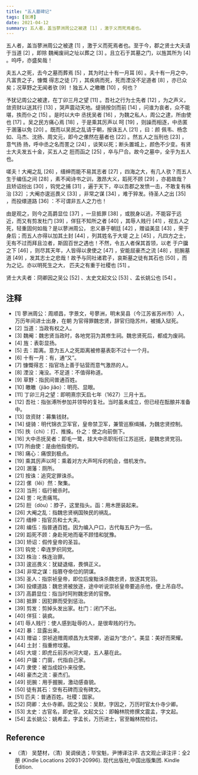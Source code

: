 ```yaml
---
title: "五人墓碑记"
tags: [张溥]
date: 2021-04-12
summary: 五人者，盖当蓼洲周公之被逮 [1] ，激于义而死焉者也。
---
```


五人者，盖当蓼洲周公之被逮 [1] ，激于义而死焉者也。至于今，郡之贤士大夫请于当道 [2] ，即除
魏阉废祠之址以葬之 [3] 。且立石于其墓之门，以旌其所为 [4] 。呜呼，亦盛矣哉！

夫五人之死，去今之墓而葬焉 [5] ，其为时止十有一月耳 [6] 。夫十有一月之中，凡富贵之子，慷慨
得志之徒 [7] ，其疾病而死，死而湮没不足道者 [8] ，亦已众矣；况草野之无闻者欤 [9] ！独五人
之皦皦 [10] ，何也？

予犹记周公之被逮，在丁卯三月之望 [11] 。吾社之行为士先者 [12] ，为之声义，敛资财以送其行
[13] ，哭声震动天地。缇骑按剑而前 [14] ，问谁为哀者，众不能堪，抶而仆之 [15] 。是时以大中
丞抚吴者 [16] ，为魏之私人，周公之逮，所由使也 [17] 。吴之民方痛心焉 [18] ，于是乘其厉声以
呵 [19] ，则譟而相逐，中丞匿于溷藩以免 [20] 。既而以吴民之乱请于朝，按诛五人 [21] ，曰：颜
佩韦、杨念如、马杰、沈扬、周文元，即今之傫然在墓者也 [22] 。然五人之当刑也 [23] ，意气扬
扬，呼中丞之名而詈之 [24] ，谈笑以死；断头置城上，颜色不少变。有贤士大夫发五十金，买五人之
脰而函之 [25] ，卒与尸合。故今之墓中，全乎为五人也。

嗟夫！大阉之乱 [26] ，缙绅而能不易其志者 [27] ，四海之大，有几人欤？而五人生于编伍之间
[28] ，素不闻诗书之训，激昂大义，蹈死不顾 [29] ，亦曷故哉？且矫诏纷出 [30] ，钩党之捕
[31] ，遍于天下，卒以吾郡之发愤一击，不敢复有株治 [32] ；大阉亦逡巡畏义 [33] ，非常之谋
[34] ，难于猝发。待圣人之出 [35] ，而投缳道路 [36] ：不可谓非五人之力也！

由是观之，则今之高爵显位 [37] ，一旦抵罪 [38] ，或脱身以逃，不能容于远近，而又有剪发杜门
[39] ，佯狂不知所之者 [40] ，其辱人贱行 [41] ，视五人之死，轻重固何如哉？是以蓼洲周公，
忠义暴于朝廷 [42] ，赠谥美显 [43] ，荣于身后；而五人亦得以加其土封 [44] ，列其姓名于大堤
之上 [45] ，凡四方之士，无有不过而拜且泣者，斯固百世之遇也！不然，令五人者保其首领，以老
于户牖之下 [46] ，则尽其天年，人皆得以隶使之 [47] ，安能屈豪杰之流 [48] ，扼腕墓道 [49]
，发其志士之悲哉！故予与同社诸君子，哀斯墓之徒有其石也 [50] ，而为之记。亦以明死生之大，
匹夫之有重于社稷也 [51] 。
  
贤士大夫者：冏卿因之吴公 [52] 、太史文起文公 [53] 、孟长姚公也 [54] 。

## 注释

- [1] 蓼洲周公：周顺昌，字景文，号蓼洲，明末吴县（今江苏省苏州市）人，万历年间进士出身，在朝
为官得罪魏忠贤，辞官归隐苏州，被捕入狱死。 
- [2] 当道：当政有权之人。 
- [3] 魏阉：魏忠贤当政时，各地党羽为其修生祠。魏忠贤死后，都成为废祠。 
- [4] 旌：表彰显扬。 
- [5] 去：距离。意为五人之死距离被修墓表彰不过十一个月。 
- [6] 十有一月：有，通“又”。 
- [7] 慷慨得志：指官场上善于钻营而意气激昂的人。 
- [8] 湮没：淹没。不足道：不值得称道。 
- [9] 草野：指民间普通百姓。 
- [10] 皦皦（jiǎo jiǎo）：明亮、显眼。 
- [11] 丁卯三月之望：即明熹宗天启七年（1627）三月十五。
- [12] 吾社：指张溥所参加并领导的复社。当时虽未成立，但已经在酝酿并准备中。 
- [13] 敛资财：募集钱财。 
- [14] 缇骑：明代锦衣卫军官，皇帝禁卫军，兼管巡察缉捕，为魏忠贤控制。 
- [15] 抶（chì）：打、推搡。仆之：使之向前倒下。 
- [16] 大中丞抚吴者：即毛一鹭，挂大中丞职衔任江苏巡抚，是魏忠贤党羽。 
- [17] 所由使：是由他指使的。 
- [18] 痛心：痛恨到极点。 
- [19] 乘其厉声以呵：乘着对方大声呵斥的机会，借机发作。 
- [20] 溷藩：厕所。 
- [21] 按诛：追究定罪诛杀。 
- [22] 傫（lěi）然：聚集。 
- [23] 当刑：临行被杀时。 
- [24] 詈：叱责痛骂。 
- [25] 脰（dòu）：脖子，这里指头。函：用木匣装起来。 
- [26] 大阉之乱：指魏忠贤祸国殃民的祸乱。 
- [27] 缙绅：指官员和士大夫。
- [28] 编伍：指普通百姓。因为编入户口，古代每五户为一伍。 
- [29] 蹈死不顾：身赴死地而毫不顾惜和犹豫。 
- [30] 矫诏：假传皇帝的圣旨。 
- [31] 钩党：牵连罗织同党。 
- [32] 株治：株连治罪。 
- [33] 逡巡畏义：犹疑退缩，畏惧正义。 
- [34] 非常之谋：指篡夺帝位的阴谋。 
- [35] 圣人：指崇祯皇帝，即位后废黜诛杀魏忠贤，放逐其党羽。
- [36] 投缳道路：魏忠贤被放逐，途中听说崇祯皇帝要追杀他，便上吊自尽。 
- [37] 高爵显位：指当时阿附魏忠贤的官僚。 
- [38] 抵罪：因犯罪而受到惩治。 
- [39] 剪发：剪掉头发出家。杜门：闭门不出。 
- [40] 佯狂：装疯。 
- [41] 辱人贱行：使人感到耻辱的人，是很卑贱的行为。 
- [42] 暴：显露出来。 
- [43] 赠谥：崇祯追赠周顺昌为太常卿，追谥为“忠介”。美显：美好而荣耀。 
- [44] 土封：指重修坟墓。
- [45] 大堤：即虎丘前苏州河大堤，五人墓在此。 
- [46] 户牖：门窗，代指自己家。 
- [47] 隶使：被当成奴仆来役使。 
- [48] 豪杰之流：豪杰们。 
- [49] 扼腕：用手握腕，激动感奋貌。 
- [50] 徒有其石：空有石碑而没有碑文。 
- [51] 匹夫：普通百姓。社稷：国家。 
- [52] 冏卿：太仆寺卿。因之吴公：吴默，字因之，万历时官太仆寺少卿。 
- [53] 太史：古官名，即史官。文起文公：即翰林院修撰文震孟，字文起。 
- [54] 孟长姚公：姚希孟，字孟长，万历进士，官至翰林院检讨。

## Reference

- （清） 吴楚材，（清）吴调侯选；毕宝魁，尹博译注评. 古文观止译注评：全2册 (Kindle Locations 20931-20996). 现代出版社,中国出版集团. Kindle Edition. 